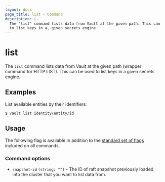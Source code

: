 ```yaml
---
layout: docs
page_title: list - Command
description: |-
  The "list" command lists data from Vault at the given path. This can be used
  to list keys in a, given secrets engine.
---
```


# list

The `list` command lists data from Vault at the given path (wrapper command for
HTTP LIST). This can be used to list keys in a given secrets engine.

## Examples

List available entities by their identifiers:

```shell-session
$ vault list identity/entity/id
```

## Usage

The following flag is available in addition to the [standard set of
flags](/vault/docs/commands) included on all commands.

### Command options

- `snapshot-id` `(string: "")` - The ID of raft snapshot previously loaded into the cluster that you want to list data from.
